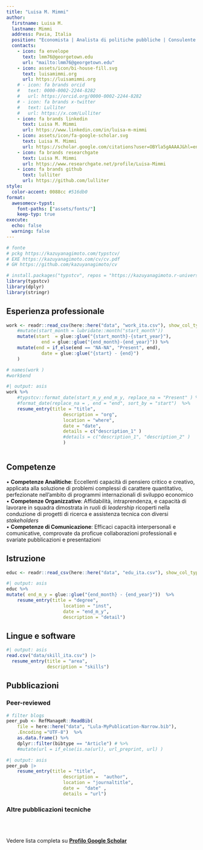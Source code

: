 ```yaml
---
title: "Luisa M. Mimmi"
author:
  firstname: Luisa M.
  lastname: Mimmi
  address: Pavia, Italia
  position: "Economista | Analista di politiche pubbliche | Consulente freelance"
  contacts:
    - icon: fa envelope
      text: lmm76@georgetown.edu
      url: "mailto:lmm76@georgetown.edu"
    - icon: assets/icon/bi-house-fill.svg
      text: luisamimmi.org
      url: https://luisamimmi.org
    # - icon: fa brands orcid
    #   text: 0000-0002-2244-8282
    #   url: https://orcid.org/0000-0002-2244-8282
    # - icon: fa brands x-twitter
    #   text: Lulliter
    #   url: https://x.com/Lulliter
    - icon: fa brands linkedin
      text: Luisa M. Mimmi
      url: https://www.linkedin.com/in/luisa-m-mimmi
    - icon: assets/icon/fa-google-scholar.svg
      text: Luisa M. Mimmi
      url: https://scholar.google.com/citations?user=OBYla5gAAAAJ&hl=en&oi=ao
    - icon: fa brands researchgate
      text: Luisa M. Mimmi
      url: https://www.researchgate.net/profile/Luisa-Mimmi
    - icon: fa brands github
      text: lulliter
      url: https://github.com/lulliter
style:
  color-accent: 0088cc #516db0
format:
  awesomecv-typst:
    font-paths: ["assets/fonts/"]
    keep-typ: true
execute: 
  echo: false
  warning: false
---
```


```r
# fonte 
# pckg https://kazuyanagimoto.com/typstcv/
# EXE https://kazuyanagimoto.com/cv/cv.pdf
# GH https://github.com/kazuyanagimoto/cv

# install.packages("typstcv", repos = "https://kazuyanagimoto.r-universe.dev")
library(typstcv)
library(dplyr)
library(stringr)
```

## Esperienza professionale
```r
work <- readr::read_csv(here::here("data", "work_ita.csv"), show_col_types = FALSE)%>% 
	#mutate(start_month = lubridate::month("start_month"))
	mutate(start  = glue::glue("{start_month}-{start_year}"),
			 end = glue::glue("{end_month}-{end_year}")) %>% 
	mutate(end = if_else(end == "NA-NA", "Present", end),
			 date = glue::glue("{start} - {end}")
	)

# names(work )
#work$end
```

```r
#| output: asis
work %>% 
	#typstcv::format_date(start_m_y_end_m_y, replace_na = "Present" ) %>% 
	#format_date(replace_na = , end = "end", sort_by = "start")  %>% 
	resume_entry(title = "title",
					 description = "org",
					 location = "where",
					 date = "date",
					 details = c("description_1" )
					 #details = c("description_1", "description_2" )
					 ) 
	
```


## Competenze
 
 •	**Competenze Analitiche**: Eccellenti capacità di pensiero critico e creativo, applicata alla soluzione di problemi complessi di carattere quantitativo, perfezionate nell'ambito di programmi internazionali di sviluppo economico  
 •	**Competenze Organizzative**: Affidabilità, intraprendenza, e capacità di lavorare in squadra dimostrata in ruoli di _leadership_ ricoperti nella conduzione di progetti di ricerca e assistenza tecnica con diversi _stakeholders_  
 •	**Competenze di Comunicazione**: Efficaci capacità interpersonali e comunicative, comprovate da proficue collaborazioni professionali e svariate pubblicazioni e presentazioni  


\newpage

## Istruzione

```r
educ <- readr::read_csv(here::here("data", "edu_ita.csv"), show_col_types = FALSE)
```

```r
#| output: asis
educ %>% 
mutate( end_m_y = glue::glue("{end_month} - {end_year}"))  %>% 
	resume_entry(title = "degree",
					 location = "inst",
					 date = "end_m_y",
					 description = "detail")
```
 


## Lingue e software

```r
#| output: asis
read.csv("data/skill_ita.csv") |>
  resume_entry(title = "area",
               description = "skills")
```


 
 
## Pubblicazioni

### Peer-reviewed  


```r
# filter blogs
peer_pub <- RefManageR::ReadBib(
	file = here::here("data", "Lula-MyPublication-Narrow.bib"),
	.Encoding ="UTF-8")  %>%
	as.data.frame() %>%
	dplyr::filter(bibtype == "Article") # %>% 
	#mutate(url = if_else(is.na(url), url_preprint, url) )

```

```r
#| output: asis
peer_pub |>
	resume_entry(title = "title",
					 description =  "author",
					 location = "journaltitle",
					 date =  "date" ,
					 details = "url")
```


### Altre pubblicazioni tecniche 

<br><br>

Vedere lista completa su [**Profilo Google Scholar**](https://scholar.google.com/citations?user=OBYla5gAAAAJ&hl=en&oi=ao)


<!-- ### Media Divulgativi -->
<!-- ```{r} -->
<!-- # filter blogs -->
<!-- lula_blog <- RefManageR::ReadBib( -->
<!--   file = here::here("data", "Lula-MyPublication-Narrow.bib"), -->
<!--   .Encoding ="UTF-8")  %>% -->
<!--   as.data.frame() %>% -->
<!--   dplyr::filter(bibtype  == "Online") -->
<!-- ``` -->

<!-- ```{r} -->
<!-- #| output: asis -->
<!-- lula_blog |> -->
<!-- 	resume_entry(title = "title", -->
<!-- 					 location = "type", -->
<!-- 					 description = "author", -->
<!-- 					 date = "date", -->
<!-- 					 details = "url") -->
<!-- ``` -->


<!-- ## Presentazioni e Seminari -->

<!-- ```{r} -->
<!-- # filter recent and.... -->
<!-- talks <- RefManageR::ReadBib( -->
<!-- 	file = here::here("data", "Lula-MyTalks.bib"), -->
<!-- 	.Encoding ="UTF-8")  %>% -->
<!-- 	as.data.frame() %>% -->
<!-- 	mutate(year = stringr::str_extract(date,pattern = "^.{1,4}")) %>% -->
<!-- 	dplyr::filter(year >2020 & type != "Invited Talk") # %>% -->
<!-- #mutate(url = if_else(is.na(url), url_preprint, url) ) -->

<!-- ``` -->

<!-- ```{r} -->
<!-- #| output: asis -->

<!-- talks %>% -->
<!-- 	resume_entry(title = "title", -->
<!-- 					 date = "date" , -->
<!-- 					 description = "eventtitle",location = "venue" -->
<!-- 	) -->
<!-- ``` -->
